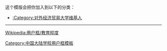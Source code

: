 {{Userbox
  |border-c = #004ea2
  |border-s = 2
  |id-c     = WHITE
  |id-s     = 12
  |id-fc    = #004ea2
  |info-c   = #004ea2
  |info-s   = 10
  |info-fc  = WHITE
  |id       = UIBE
  |info     = 这个用户是[[对外经济贸易大学|<span style="color:white;">'''对外经济贸易大学'''</span>]]的校友、学生或老师。
}}
[[Category:对外经济贸易大学维基人|{{PAGENAME}}]]
<noinclude>
<div style="clear:both">
这个模版会把你加入到以下的分类：
*[[:Category:对外经济贸易大学维基人]]
----
[[Wikipedia:用户框/教育程度]]</div>
{{UF-hcard-part}}
[[Category:中国大陆学校用户框模板]]
</noinclude>
